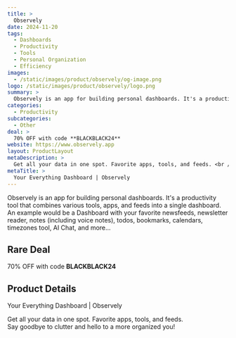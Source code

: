 ```yaml
---
title: >
  Observely
date: 2024-11-20
tags:
  - Dashboards
  - Productivity
  - Tools
  - Personal Organization
  - Efficiency
images:
  - /static/images/product/observely/og-image.png
logo: /static/images/product/observely/logo.png
summary: >
  Observely is an app for building personal dashboards. It's a productivity tool that combines various tools, apps, and feeds into a single dashboard. An example would be a Dashboard with your favorite newsfeeds, newsletter reader, notes (including voice notes), todos, bookmarks, calendars, timezones tool, AI Chat, and more...
categories:
  - Productivity
subcategories:
  - Other
deal: >
  70% OFF with code **BLACKBLACK24**
website: https://www.observely.app
layout: ProductLayout
metaDescription: >
  Get all your data in one spot. Favorite apps, tools, and feeds. <br /> Say goodbye to clutter and hello to a more organized you!
metaTitle: >
  Your Everything Dashboard | Observely
---
```

Observely is an app for building personal dashboards. It's a productivity tool that combines various tools, apps, and feeds into a single dashboard. An example would be a Dashboard with your favorite newsfeeds, newsletter reader, notes (including voice notes), todos, bookmarks, calendars, timezones tool, AI Chat, and more...

## Rare Deal

70% OFF with code **BLACKBLACK24**

## Product Details
Your Everything Dashboard | Observely

Get all your data in one spot. Favorite apps, tools, and feeds. <br /> Say goodbye to clutter and hello to a more organized you!
